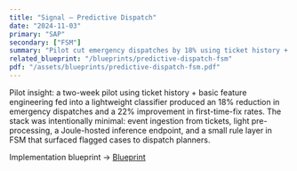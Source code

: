 ```yaml
---
title: "Signal — Predictive Dispatch"
date: "2024-11-03"
primary: "SAP"
secondary: ["FSM"]
summary: "Pilot cut emergency dispatches by 18% using ticket history + simple ML classifier integrated into FSM."
related_blueprint: "/blueprints/predictive-dispatch-fsm"
pdf: "/assets/blueprints/predictive-dispatch-fsm.pdf"
---
```


Pilot insight: a two-week pilot using ticket history + basic feature engineering fed into a lightweight classifier produced an 18% reduction in emergency dispatches and a 22% improvement in first-time-fix rates. The stack was intentionally minimal: event ingestion from tickets, light pre-processing, a Joule-hosted inference endpoint, and a small rule layer in FSM that surfaced flagged cases to dispatch planners.

Implementation blueprint → [Blueprint](/blueprints/predictive-dispatch-fsm)